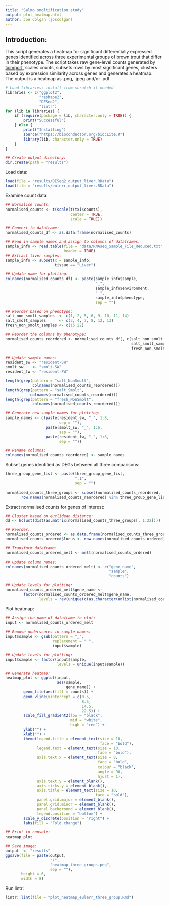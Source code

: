 ```yaml
--- 
title: "Salmo smoltification study"
output: plot_heatmap.html
author: Joe Colgan (joscolgan)
---
```


## Introduction:  
This script generates a heatmap for significant differentially expressed genes identified across three experimental groups of brown trout that differ in their phenotype.
The script takes raw gene-level counts generated by [tximport](https://bioconductor.org/packages/release/bioc/html/tximport.html), scales counts, subsets rows by most significant genes, clusters based by expression similarity across genes and generates a heatmap.  
The output is a heatmap as .png, .jpeg and/or .pdf.

```r
# Load libraries; install from scratch if needed
libraries <- c("ggplot2",
               "reshape2",
               "DESeq2",
               "lintr")
for (lib in libraries) {
    if (require(package = lib, character.only = TRUE)) {
        print("Successful")
    } else {
        print("Installing")
        source("https://bioconductor.org/biocLite.R")
        library(lib, character.only = TRUE)
    }
}

## Create output directory:
dir.create(path = "results")
```

Load data:

```r
load(file = "results/DESeq2_output_liver.RData")
load(file = "results/eulerr_output_liver.RData")
```

Examine count data:

```r
## Normalise counts:
normalised_counts <- t(scale(t(txi$counts),
                             center = TRUE,
                             scale = TRUE))

## Convert to dataframe:
normalised_counts_df <- as.data.frame(normalised_counts)

## Read in sample names and assign to columns of dataframes:
sample_info <- read.table(file = "data/RNAseq_Sample_File_Reduced.txt",
                          header = TRUE)
## Extract liver samples:
sample_info <- subset(x = sample_info,
                      tissue == "Liver")

## Update name for plotting:
colnames(normalised_counts_df) <- paste(sample_info$sample,
                                        "_",
                                        sample_info$environment,
                                        "_",
                                        sample_info$phenotype,
                                        sep = "")

## Reorder based on phenotype:
salt_non_smolt_samples  <- c(1, 2, 5, 6, 9, 10, 11, 14)
salt_smolt_samples      <- c(3, 4, 7, 8, 12, 13)
fresh_non_smolt_samples <- c(15:22)

## Reorder the columns by phenotype:
normalised_counts_reordered <- normalised_counts_df[, c(salt_non_smolt_samples,
                                                        salt_smolt_samples,
                                                        fresh_non_smolt_samples)]

## Update sample names:
resident_sw <- "resident-SW"
smolt_sw    <- "smolt-SW"
resident_fw <- "resident-FW"

length(grep(pattern = "salt_NonSmolt",
            colnames(normalised_counts_reordered)))
length(grep(pattern = "salt_Smolt",
           colnames(normalised_counts_reordered)))
length(grep(pattern = "fresh_NonSmolt",
            colnames(normalised_counts_reordered)))

## Generate new sample names for plotting:
sample_names <- c(paste(resident_sw, "_", 1:8,
                        sep = ""),
                  paste(smolt_sw, "_", 1:6,
                        sep = ""),
                  paste(resident_fw, "_", 1:8,
                        sep = ""))

## Rename columns:
colnames(normalised_counts_reordered) <- sample_names
```

Subset genes identified as DEGs between all three comparisons:

```r
three_group_gene_list <- paste(three_group_gene_list,
                               ".1",
                               sep = "")

normalised_counts_three_groups <- subset(normalised_counts_reordered,
       row.names(normalised_counts_reordered) %in% three_group_gene_list)
```

Extract normalised counts for genes of interest:

```r
## Cluster based on euclidean distance:
dd <- hclust(dist(as.matrix(normalised_counts_three_groups[, 1:22])))

## Reorder:
normalised_counts_ordered <- as.data.frame(normalised_counts_three_groups[rev(dd$order), ])
normalised_counts_ordered$locus <- row.names(normalised_counts_ordered)

## Transform dataframe:
normalised_counts_ordered_melt <- melt(normalised_counts_ordered)

## Update column names:
colnames(normalised_counts_ordered_melt) <- c("gene_name",
                                              "sample",
                                              "counts")

## Update levels for plotting:
normalised_counts_ordered_melt$gene_name <-
        factor(normalised_counts_ordered_melt$gene_name,
               levels = rev(unique(c(as.character(unlist(normalised_counts_ordered_melt$gene_name))))))
```

Plot heatmap:

```r
## Assign the name of dataframe to plot:
input <- normalised_counts_ordered_melt

## Remove underscores in sample names:
input$sample <- gsub(pattern = "_",
                     replacement = " ",
                     input$sample)

## Update levels for plotting:
input$sample <- factor(input$sample,
                       levels = unique(input$sample))

## Generate heatmap:
heatmap_plot <- ggplot(input,
                       aes(sample,
                           gene_name)) +
        geom_tile(aes(fill = counts)) +
        geom_vline(xintercept = c(0.5,
                                  8.5,
                                  14.5,
                                  22.5)) +
        scale_fill_gradient2(low = "black",
                             mid = "white",
                             high = "red") +
        ylab("") +
        xlab("") +
        theme(legend.title = element_text(size = 10,
                                          face = "bold"),
              legend.text = element_text(size = 10,
                                         face = "bold"),
              axis.text.x = element_text(size = 8,
                                         face = "bold",
                                         colour = "black",
                                         angle = 90,
                                         hjust = 1),
              axis.text.y = element_blank(),
              axis.ticks.y = element_blank(),
              axis.title = element_text(size = 10,
                                        face = "bold"),
              panel.grid.major = element_blank(),
              panel.grid.minor = element_blank(),
              panel.background = element_blank(),
              legend.position = "bottom") +
        scale_y_discrete(position = "right") +
        labs(fill = "Fold change")

## Print to console:
heatmap_plot

## Save image:
output  <- "results"
ggsave(file = paste(output,
                    "/",
                    "heatmap_three_groups.png",
                    sep = ""),
       height = 6,
       width = 8)
```

Run lintr:

```r
lintr::lint(file = "plot_heatmap_eulerr_three_group.Rmd")
```

